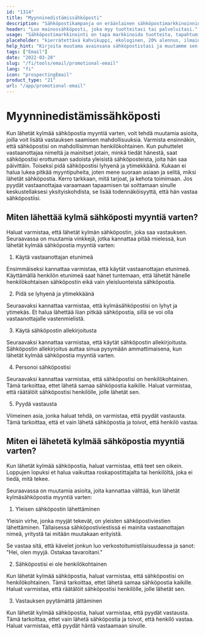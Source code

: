 ```yaml
---
id: "1314"
title: "Myynninedistämissähköposti"
description: "Sähköpostikampanja on eräänlainen sähköpostimarkkinoinnin muoto, jota käytetään tuotteiden tai palveluiden mainostamiseen. Sähköpostikampanjat lähetetään usein tilaajalistalle, ja niitä voidaan käyttää myynnin, tapahtumien tai uusien tuotteiden mainostamiseen. Sähköpostikampanjoita voidaan käyttää myös asiakassuhteiden rakentamiseen tai kanta-asiakkuuden kasvattamiseen."
header: "Luo mainossähköposti, joka myy tuotteitasi tai palveluitasi."
usage: "Sähköpostimarkkinointi on tapa markkinoida tuotteita, tapahtumia tai uusia tuotteita. Seuraava generaattori auttaa sinua suunnittelemaan ja kehittämään sähköpostimarkkinointikampanjan, joka on täysin yhteensopiva brändisi kanssa."
placeholder: "kierrätettävä kahvikuppi, ekologinen, 20% alennus, ilmainen toimitus"
help_hint: "Kirjoita muutama avainsana sähköpostistasi ja muutamme sen kampanjaviestiksi."
tags: ["Email"]
date: "2022-03-28"
slug: "/fi/tools/email/promotional-email"
lang: "fi"
icon: "prospectingEmail"
product_type: "21"
url: "/app/promotional-email"
---
```


# Myynninedistämissähköposti

Kun lähetät kylmää sähköpostia myyntiä varten, voit tehdä muutamia asioita, joilla voit lisätä vastauksen saamisen mahdollisuuksia. Varmista ensinnäkin, että sähköpostisi on mahdollisimman henkilökohtainen. Kun puhuttelet vastaanottajaa nimeltä ja mainitset jotain, minkä tiedät hänestä, saat sähköpostisi erottumaan sadoista yleisistä sähköposteista, joita hän saa päivittäin. Toiseksi pidä sähköpostisi lyhyenä ja ytimekkäänä. Kukaan ei halua lukea pitkää myyntipuheita, joten mene suoraan asiaan ja selitä, miksi lähetät sähköpostia. Kerro tarkkaan, mitä tarjoat, ja kehota toimimaan. Jos pyydät vastaanottajaa varaamaan tapaamisen tai soittamaan sinulle keskustellaksesi yksityiskohdista, se lisää todennäköisyyttä, että hän vastaa sähköpostiisi.

## Miten lähettää kylmä sähköposti myyntiä varten?

Haluat varmistaa, että lähetät kylmän sähköpostin, joka saa vastauksen. Seuraavassa on muutamia vinkkejä, jotka kannattaa pitää mielessä, kun lähetät kylmää sähköpostia myyntiä varten:

1. Käytä vastaanottajan etunimeä

Ensimmäiseksi kannattaa varmistaa, että käytät vastaanottajan etunimeä. Käyttämällä henkilön etunimeä saat hänet tuntemaan, että lähetät hänelle henkilökohtaisen sähköpostin eikä vain yleisluonteista sähköpostia.

2. Pidä se lyhyenä ja ytimekkäänä

Seuraavaksi kannattaa varmistaa, että kylmäsähköpostisi on lyhyt ja ytimekäs. Et halua lähettää liian pitkää sähköpostia, sillä se voi olla vastaanottajalle vastenmielistä.

3. Käytä sähköpostin allekirjoitusta

Seuraavaksi kannattaa varmistaa, että käytät sähköpostin allekirjoitusta. Sähköpostin allekirjoitus auttaa sinua pysymään ammattimaisena, kun lähetät kylmää sähköpostia myyntiä varten.

4. Personoi sähköpostisi

Seuraavaksi kannattaa varmistaa, että sähköpostisi on henkilökohtainen. Tämä tarkoittaa, ettet lähetä samaa sähköpostia kaikille. Haluat varmistaa, että räätälöit sähköpostisi henkilölle, jolle lähetät sen.

5. Pyydä vastausta

Viimeinen asia, jonka haluat tehdä, on varmistaa, että pyydät vastausta. Tämä tarkoittaa, että et vain lähetä sähköpostia ja toivot, että henkilö vastaa.

## Miten ei lähetetä kylmää sähköpostia myyntiä varten?

Kun lähetät kylmää sähköpostia, haluat varmistaa, että teet sen oikein. Loppujen lopuksi et halua vaikuttaa roskapostittajalta tai henkilöltä, joka ei tiedä, mitä tekee.

Seuraavassa on muutamia asioita, joita kannattaa välttää, kun lähetät kylmäsähköpostia myyntiä varten:

1. Yleisen sähköpostin lähettäminen

Yleisin virhe, jonka myyjät tekevät, on yleisten sähköpostiviestien lähettäminen. Tällaisessa sähköpostiviestissä ei mainita vastaanottajan nimeä, yritystä tai mitään muutakaan erityistä.

Se vastaa sitä, että kävelet jonkun luo verkostoitumistilaisuudessa ja sanot: "Hei, olen myyjä. Ostakaa tavaroitani."

2. Sähköpostisi ei ole henkilökohtainen

Kun lähetät kylmää sähköpostia, haluat varmistaa, että sähköpostisi on henkilökohtainen. Tämä tarkoittaa, ettet lähetä samaa sähköpostia kaikille. Haluat varmistaa, että räätälöit sähköpostisi henkilölle, jolle lähetät sen.

3. Vastauksen pyytämättä jättäminen

Kun lähetät kylmää sähköpostia, haluat varmistaa, että pyydät vastausta. Tämä tarkoittaa, ettet vain lähetä sähköpostia ja toivot, että henkilö vastaa. Haluat varmistaa, että pyydät häntä vastaamaan sinulle.
